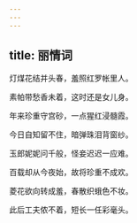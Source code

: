 ```yaml
---
---
---
```

title: 丽情词
---



灯煤花结并头春，羞照红罗帐里人。

素帕带愁香未着，这时还是女儿身。

年来珍重守宫砂，一点猩红浸髓霞。

今日自知留不住，暗弹珠泪背窗纱。

玉郎妮妮问千般，怪妾迟迟一应难。

百载却从今夜始，故将珍重不成欢。

菱花欲向转成羞，春散织蛾色不妆。

此后工夫侬不着，短长一任彩毫头。